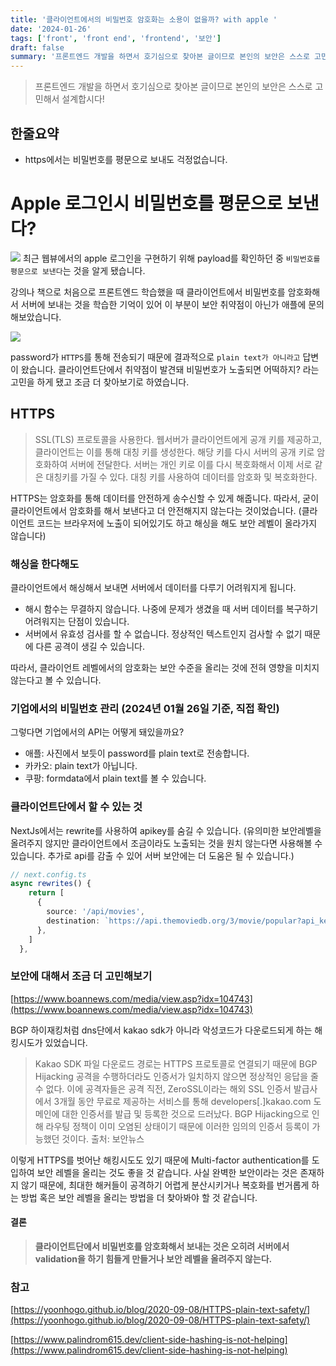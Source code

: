 ```yaml
---
title: '클라이언트에서의 비밀번호 암호화는 소용이 없을까? with apple '
date: '2024-01-26'
tags: ['front', 'front end', 'frontend', '보안']
draft: false
summary: '프론트엔드 개발을 하면서 호기심으로 찾아본 글이므로 본인의 보안은 스스로 고민해서 설계합시다!  한줄요약 https에서는 비밀번호를 평문으로 보내도 걱정없다.  Apple 로그인시 비밀번호를 평문으로 보낸다? 애플로그인 네트워크탭 최근 React에서의 apple 로그인'
---
```


> 프론트엔드 개발을 하면서 호기심으로 찾아본 글이므로 본인의 보안은 스스로 고민해서 설계합시다!

## 한줄요약

- https에서는 비밀번호를 평문으로 보내도 걱정없습니다.

# Apple 로그인시 비밀번호를 평문으로 보낸다?

![](https://velog.velcdn.com/images/mindev/post/ccbdd0f9-8f14-4019-bf20-4404386c2bcd/image.png)
최근 웹뷰에서의 apple 로그인을 구현하기 위해 payload를 확인하던 중 `비밀번호를 평문으로 보낸다`는 것을 알게 됐습니다.

강의나 책으로 처음으로 프론트엔드 학습했을 때 클라이언트에서 비밀번호를 암호화해서 서버에 보내는 것을 학습한 기억이 있어 이 부분이 보안 취약점이 아닌가 애플에 문의해보았습니다.

![](https://velog.velcdn.com/images/mindev/post/7a679cdb-d0b7-4fe6-af5e-de5015e1e613/image.png)

password가 `HTTPS`를 통해 전송되기 때문에 결과적으로 `plain text가 아니라고` 답변이 왔습니다.
클라이언트단에서 취약점이 발견돼 비밀번호가 노출되면 어떡하지? 라는 고민을 하게 됐고 조금 더 찾아보기로 하였습니다.

## HTTPS

> SSL(TLS) 프로토콜을 사용한다. 웹서버가 클라이언트에게 공개 키를 제공하고, 클라이언트는 이를 통해 대칭 키를 생성한다. 해당 키를 다시 서버의 공개 키로 암호화하여 서버에 전달한다. 서버는 개인 키로 이를 다시 복호화해서 이제 서로 같은 대칭키를 가질 수 있다. 대칭 키를 사용하여 데이터를 암호화 및 복호화한다.

HTTPS는 암호화를 통해 데이터를 안전하게 송수신할 수 있게 해줍니다.
따라서, 굳이 클라이언트에서 암호화를 해서 보낸다고 더 안전해지지 않는다는 것이었습니다. (클라이언트 코드는 브라우저에 노출이 되어있기도 하고 해싱을 해도 보안 레벨이 올라가지 않습니다)

### 해싱을 한다해도

클라이언트에서 해싱해서 보내면 서버에서 데이터를 다루기 어려워지게 됩니다.

- 해시 함수는 무결하지 않습니다. 나중에 문제가 생겼을 때 서버 데이터를 복구하기 어려워지는 단점이 있습니다.
- 서버에서 유효성 검사를 할 수 없습니다. 정상적인 텍스트인지 검사할 수 없기 때문에 다른 공격이 생길 수 있습니다.

따라서, 클라이언트 레벨에서의 암호화는 보안 수준을 올리는 것에 전혀 영향을 미치지 않는다고 볼 수 있습니다.

### 기업에서의 비밀번호 관리 (2024년 01월 26일 기준, 직접 확인)

그렇다면 기업에서의 API는 어떻게 돼있을까요?

- 애플: 사진에서 보듯이 password를 plain text로 전송합니다.
- 카카오: plain text가 아닙니다.
- 쿠팡: formdata에서 plain text를 볼 수 있습니다.

### 클라이언트단에서 할 수 있는 것

NextJs에서는 rewrite를 사용하여 apikey를 숨길 수 있습니다. (유의미한 보안레벨을 올려주지 않지만 클라이언트에서 조금이라도 노출되는 것을 원치 않는다면 사용해볼 수 있습니다. 추가로 api를 감출 수 있어 서버 보안에는 더 도움은 될 수 있습니다.)

```ts
// next.config.ts
async rewrites() {
    return [
      {
        source: '/api/movies',
        destination: `https://api.themoviedb.org/3/movie/popular?api_key=${API_KEY}`,
      },
    ]
  },
```

### 보안에 대해서 조금 더 고민해보기

[https://www.boannews.com/media/view.asp?idx=104743](https://www.boannews.com/media/view.asp?idx=104743)

BGP 하이재킹처럼 dns단에서 kakao sdk가 아니라 악성코드가 다운로드되게 하는 해킹시도가 있었습니다.

> Kakao SDK 파일 다운로드 경로는 HTTPS 프로토콜로 연결되기 때문에 BGP Hijacking 공격을 수행하더라도 인증서가 일치하지 않으면 정상적인 응답을 줄 수 없다. 이에 공격자들은 공격 직전, ZeroSSL이라는 해외 SSL 인증서 발급사에서 3개월 동안 무료로 제공하는 서비스를 통해 developers[.]kakao.com 도메인에 대한 인증서를 발급 및 등록한 것으로 드러났다. BGP Hijacking으로 인해 라우팅 정책이 이미 오염된 상태이기 때문에 이러한 임의의 인증서 등록이 가능했던 것이다.
> 출처: 보안뉴스

이렇게 HTTPS를 벗어난 해킹시도도 있기 때문에 Multi-factor authentication를 도입하여 보안 레벨을 올리는 것도 좋을 것 같습니다.
사실 완벽한 보안이라는 것은 존재하지 않기 때문에, 최대한 해커들이 공격하기 어렵게 분산시키거나 복호화를 번거롭게 하는 방법 혹은 보안 레벨을 올리는 방법을 더 찾아봐야 할 것 같습니다.

#### 결론

> **클라이언트단에서 비밀번호를 암호화해서 보내는 것은 오히려 서버에서 validation을 하기 힘들게 만들거나 보안 레벨을 올려주지 않는다.**

### 참고

[https://yoonhogo.github.io/blog/2020-09-08/HTTPS-plain-text-safety/](https://yoonhogo.github.io/blog/2020-09-08/HTTPS-plain-text-safety/)

[https://www.palindrom615.dev/client-side-hashing-is-not-helping](https://www.palindrom615.dev/client-side-hashing-is-not-helping)
